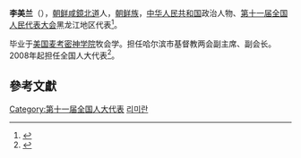 {{Infobox Korean name|
hangul=리미란|
hanja=李美兰|
rr=Li Milan|
}}'''李美兰'''（{{bd|1964年||catIdx=L李,美兰}}），[[朝鲜|朝鲜]][[咸鏡北道|咸鏡北道]]人，[[朝鲜族|朝鲜族]]，[[中华人民共和国|中华人民共和国]]政治人物、[[第十一届全国人民代表大会|第十一届全国人民代表大会]]黑龙江地区代表<ref>{{cite web|author=新华网|title=第十一届全国人大代表|url=http://news.xinhuanet.com/ziliao/2008-03/03/content_7708230.htm?node=36628|publisher=新华网|accessdate=2014-01-07|archive-date=2014-01-10|archive-url=https://web.archive.org/web/20140110211415/http://news.xinhuanet.com/ziliao/2008-03/03/content_7708230.htm?node=36628|dead-url=no}}</ref>。

毕业于[[美国麦考密神学院|美国麦考密神学院]]牧会学。担任哈尔滨市基督教两会副主席、副会长。2008年起担任全国人大代表<ref>{{cite news|title=全国人大代表信息-李美兰|url= http://210.82.31.1:8084/delegate/viewDelegate.action?dbid=110573|accessdate=2013-04-05|newspaper=全国人大网|archive-url=https://web.archive.org/web/20140313001157/http://www.npc.gov.cn/delegate/viewDelegate.action?dbid=110573|archive-date=2014-03-13|dead-url=yes}}</ref>。

==參考文獻==
{{reflist}}
[[Category:第十一届全国人大代表|Category:第十一届全国人大代表]]
[[Category:咸鏡北道出身人物|리미란]]
